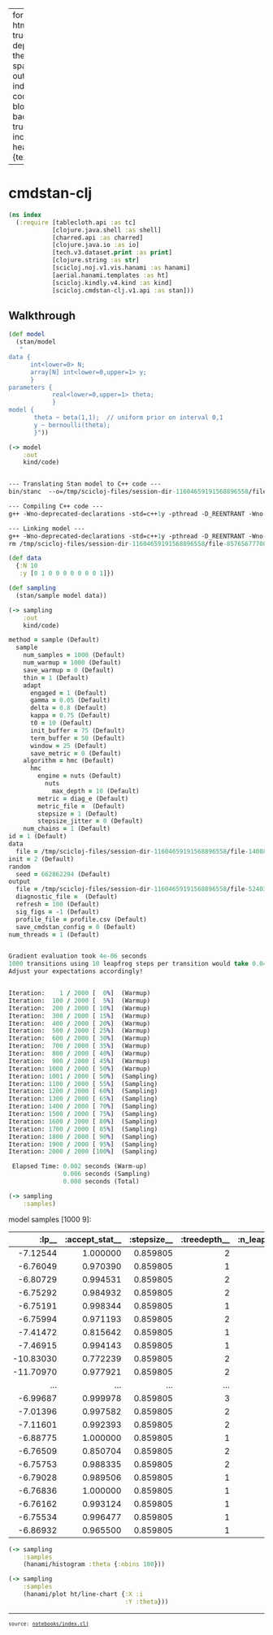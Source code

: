 
---
format:
  html: {toc: true, toc-depth: 4, theme: spacelab, output-file: index.html}
code-block-background: true
include-in-header: {text: '<link rel = "icon" href = "data:," />'}

---
<style></style><style>.printedClojure .sourceCode {
  background-color: transparent;
  border-style: none;
}
</style>
<script src="index_files/md-default2.js" type="text/javascript"></script><script src="index_files/md-default3.js" type="text/javascript"></script><script src="index_files/vega4.js" type="text/javascript"></script><script src="index_files/vega5.js" type="text/javascript"></script><script src="index_files/vega6.js" type="text/javascript"></script>

# cmdstan-clj


::: {.sourceClojure}
```clojure
(ns index
  (:require [tablecloth.api :as tc]
            [clojure.java.shell :as shell]
            [charred.api :as charred]
            [clojure.java.io :as io]
            [tech.v3.dataset.print :as print]
            [clojure.string :as str]
            [scicloj.noj.v1.vis.hanami :as hanami]
            [aerial.hanami.templates :as ht]
            [scicloj.kindly.v4.kind :as kind]
            [scicloj.cmdstan-clj.v1.api :as stan]))
```
:::



## Walkthrough


::: {.sourceClojure}
```clojure
(def model
  (stan/model
   "
data {
      int<lower=0> N;
      array[N] int<lower=0,upper=1> y;
      }
parameters {
            real<lower=0,upper=1> theta;
            }
model {
       theta ~ beta(1,1);  // uniform prior on interval 0,1
       y ~ bernoulli(theta);
       }"))
```
:::



::: {.sourceClojure}
```clojure
(-> model
    :out
    kind/code)
```
:::



::: {.sourceClojure}
```clojure

--- Translating Stan model to C++ code ---
bin/stanc  --o=/tmp/scicloj-files/session-dir-11604659191568896558/file-8576567770860138800.hpp /tmp/scicloj-files/session-dir-11604659191568896558/file-8576567770860138800.stan

--- Compiling C++ code ---
g++ -Wno-deprecated-declarations -std=c++1y -pthread -D_REENTRANT -Wno-sign-compare -Wno-ignored-attributes      -I stan/lib/stan_math/lib/tbb_2020.3/include    -O3 -I src -I stan/src -I stan/lib/rapidjson_1.1.0/ -I lib/CLI11-1.9.1/ -I stan/lib/stan_math/ -I stan/lib/stan_math/lib/eigen_3.4.0 -I stan/lib/stan_math/lib/boost_1.81.0 -I stan/lib/stan_math/lib/sundials_6.1.1/include -I stan/lib/stan_math/lib/sundials_6.1.1/src/sundials    -DBOOST_DISABLE_ASSERTS          -c -Wno-ignored-attributes   -x c++ -o /tmp/scicloj-files/session-dir-11604659191568896558/file-8576567770860138800.o /tmp/scicloj-files/session-dir-11604659191568896558/file-8576567770860138800.hpp

--- Linking model ---
g++ -Wno-deprecated-declarations -std=c++1y -pthread -D_REENTRANT -Wno-sign-compare -Wno-ignored-attributes      -I stan/lib/stan_math/lib/tbb_2020.3/include    -O3 -I src -I stan/src -I stan/lib/rapidjson_1.1.0/ -I lib/CLI11-1.9.1/ -I stan/lib/stan_math/ -I stan/lib/stan_math/lib/eigen_3.4.0 -I stan/lib/stan_math/lib/boost_1.81.0 -I stan/lib/stan_math/lib/sundials_6.1.1/include -I stan/lib/stan_math/lib/sundials_6.1.1/src/sundials    -DBOOST_DISABLE_ASSERTS               -Wl,-L,"/home/daslu/.cmdstan/cmdstan-2.34.1/stan/lib/stan_math/lib/tbb" -Wl,-rpath,"/home/daslu/.cmdstan/cmdstan-2.34.1/stan/lib/stan_math/lib/tbb"        /tmp/scicloj-files/session-dir-11604659191568896558/file-8576567770860138800.o src/cmdstan/main.o       -ltbb   stan/lib/stan_math/lib/sundials_6.1.1/lib/libsundials_nvecserial.a stan/lib/stan_math/lib/sundials_6.1.1/lib/libsundials_cvodes.a stan/lib/stan_math/lib/sundials_6.1.1/lib/libsundials_idas.a stan/lib/stan_math/lib/sundials_6.1.1/lib/libsundials_kinsol.a  stan/lib/stan_math/lib/tbb/libtbb.so.2 -o /tmp/scicloj-files/session-dir-11604659191568896558/file-8576567770860138800
rm /tmp/scicloj-files/session-dir-11604659191568896558/file-8576567770860138800.hpp /tmp/scicloj-files/session-dir-11604659191568896558/file-8576567770860138800.o

```
:::



::: {.sourceClojure}
```clojure
(def data
  {:N 10
   :y [0 1 0 0 0 0 0 0 0 1]})
```
:::



::: {.sourceClojure}
```clojure
(def sampling
  (stan/sample model data))
```
:::



::: {.sourceClojure}
```clojure
(-> sampling
    :out
    kind/code)
```
:::



::: {.sourceClojure}
```clojure
method = sample (Default)
  sample
    num_samples = 1000 (Default)
    num_warmup = 1000 (Default)
    save_warmup = 0 (Default)
    thin = 1 (Default)
    adapt
      engaged = 1 (Default)
      gamma = 0.05 (Default)
      delta = 0.8 (Default)
      kappa = 0.75 (Default)
      t0 = 10 (Default)
      init_buffer = 75 (Default)
      term_buffer = 50 (Default)
      window = 25 (Default)
      save_metric = 0 (Default)
    algorithm = hmc (Default)
      hmc
        engine = nuts (Default)
          nuts
            max_depth = 10 (Default)
        metric = diag_e (Default)
        metric_file =  (Default)
        stepsize = 1 (Default)
        stepsize_jitter = 0 (Default)
    num_chains = 1 (Default)
id = 1 (Default)
data
  file = /tmp/scicloj-files/session-dir-11604659191568896558/file-14088774368984012072.json
init = 2 (Default)
random
  seed = 662862294 (Default)
output
  file = /tmp/scicloj-files/session-dir-11604659191568896558/file-5240347583271014355.csv
  diagnostic_file =  (Default)
  refresh = 100 (Default)
  sig_figs = -1 (Default)
  profile_file = profile.csv (Default)
  save_cmdstan_config = 0 (Default)
num_threads = 1 (Default)


Gradient evaluation took 4e-06 seconds
1000 transitions using 10 leapfrog steps per transition would take 0.04 seconds.
Adjust your expectations accordingly!


Iteration:    1 / 2000 [  0%]  (Warmup)
Iteration:  100 / 2000 [  5%]  (Warmup)
Iteration:  200 / 2000 [ 10%]  (Warmup)
Iteration:  300 / 2000 [ 15%]  (Warmup)
Iteration:  400 / 2000 [ 20%]  (Warmup)
Iteration:  500 / 2000 [ 25%]  (Warmup)
Iteration:  600 / 2000 [ 30%]  (Warmup)
Iteration:  700 / 2000 [ 35%]  (Warmup)
Iteration:  800 / 2000 [ 40%]  (Warmup)
Iteration:  900 / 2000 [ 45%]  (Warmup)
Iteration: 1000 / 2000 [ 50%]  (Warmup)
Iteration: 1001 / 2000 [ 50%]  (Sampling)
Iteration: 1100 / 2000 [ 55%]  (Sampling)
Iteration: 1200 / 2000 [ 60%]  (Sampling)
Iteration: 1300 / 2000 [ 65%]  (Sampling)
Iteration: 1400 / 2000 [ 70%]  (Sampling)
Iteration: 1500 / 2000 [ 75%]  (Sampling)
Iteration: 1600 / 2000 [ 80%]  (Sampling)
Iteration: 1700 / 2000 [ 85%]  (Sampling)
Iteration: 1800 / 2000 [ 90%]  (Sampling)
Iteration: 1900 / 2000 [ 95%]  (Sampling)
Iteration: 2000 / 2000 [100%]  (Sampling)

 Elapsed Time: 0.002 seconds (Warm-up)
               0.006 seconds (Sampling)
               0.008 seconds (Total)


```
:::



::: {.sourceClojure}
```clojure
(-> sampling
    :samples)
```
:::


model samples [1000 9]:

|     :lp__ | :accept_stat__ | :stepsize__ | :treedepth__ | :n_leapfrog__ | :divergent__ | :energy__ |    :theta |  :i |
|----------:|---------------:|------------:|-------------:|--------------:|-------------:|----------:|----------:|----:|
|  -7.12544 |       1.000000 |    0.859805 |            2 |             7 |            0 |   7.20144 | 0.1531110 |   0 |
|  -6.76049 |       0.970390 |    0.859805 |            1 |             3 |            0 |   7.45602 | 0.2700770 |   1 |
|  -6.80729 |       0.994531 |    0.859805 |            2 |             7 |            0 |   6.81126 | 0.2086960 |   2 |
|  -6.75292 |       0.984932 |    0.859805 |            2 |             3 |            0 |   6.95163 | 0.2377610 |   3 |
|  -6.75191 |       0.998344 |    0.859805 |            1 |             3 |            0 |   6.76801 | 0.2611350 |   4 |
|  -6.75994 |       0.971193 |    0.859805 |            2 |             3 |            0 |   6.98571 | 0.2696260 |   5 |
|  -7.41472 |       0.815642 |    0.859805 |            1 |             3 |            0 |   8.13669 | 0.1268770 |   6 |
|  -7.46915 |       0.994143 |    0.859805 |            1 |             1 |            0 |   7.53916 | 0.1229150 |   7 |
| -10.83030 |       0.772239 |    0.859805 |            2 |             3 |            0 |  10.84110 | 0.0296003 |   8 |
| -11.70970 |       0.977921 |    0.859805 |            2 |             3 |            0 |  12.56390 | 0.0215387 |   9 |
|       ... |            ... |         ... |          ... |           ... |          ... |       ... |       ... | ... |
|  -6.99687 |       0.999978 |    0.859805 |            3 |             7 |            0 |   6.99700 | 0.1694110 | 989 |
|  -7.01396 |       0.997582 |    0.859805 |            2 |             7 |            0 |   7.02251 | 0.3475950 | 990 |
|  -7.11601 |       0.992393 |    0.859805 |            2 |             3 |            0 |   7.14978 | 0.3658820 | 991 |
|  -6.88775 |       1.000000 |    0.859805 |            1 |             1 |            0 |   7.06661 | 0.3196070 | 992 |
|  -6.76509 |       0.850704 |    0.859805 |            2 |             3 |            0 |   8.09324 | 0.2273950 | 993 |
|  -6.75753 |       0.988335 |    0.859805 |            2 |             3 |            0 |   6.86855 | 0.2330350 | 994 |
|  -6.79028 |       0.989506 |    0.859805 |            1 |             3 |            0 |   6.85700 | 0.2874560 | 995 |
|  -6.76836 |       1.000000 |    0.859805 |            1 |             1 |            0 |   6.78631 | 0.2757560 | 996 |
|  -6.76162 |       0.993124 |    0.859805 |            1 |             3 |            0 |   6.82491 | 0.2297700 | 997 |
|  -6.75534 |       0.996477 |    0.859805 |            1 |             3 |            0 |   6.79467 | 0.2653220 | 998 |
|  -6.86932 |       0.965500 |    0.859805 |            1 |             3 |            0 |   7.00964 | 0.1920450 | 999 |




::: {.sourceClojure}
```clojure
(-> sampling
    :samples
    (hanami/histogram :theta {:nbins 100}))
```
:::



```{=html}
<div><script>vegaEmbed(document.currentScript.parentElement, {"encoding":{"y":{"field":"count","type":"quantitative"},"x":{"scale":{"zero":false},"field":"left","type":"quantitative","title":"theta"},"y2":{"field":0,"type":"quantitative"},"x2":{"scale":{"zero":false},"field":"right","type":"quantitative"}},"mark":"rect","width":400,"background":"floralwhite","height":300,"data":{"url":"index_files\/0.csv","format":{"type":"csv"}}});</script></div>
```



::: {.sourceClojure}
```clojure
(-> sampling
    :samples
    (hanami/plot ht/line-chart {:X :i
                                :Y :theta}))
```
:::



```{=html}
<div><script>vegaEmbed(document.currentScript.parentElement, {"encoding":{"y":{"field":"theta","type":"quantitative"},"x":{"field":"i","type":"quantitative"}},"mark":{"type":"line","tooltip":true},"width":400,"background":"floralwhite","height":300,"data":{"url":"index_files\/1.csv","format":{"type":"csv"}}});</script></div>
```



```{=html}
<div style="background-color:grey;height:2px;width:100%;"></div>
```



```{=html}
<div><pre><small><small>source: <a href="https://github.com/scicloj/cmdstan-clj/blob/main/notebooks/index.clj">notebooks/index.clj</a></small></small></pre></div>
```
